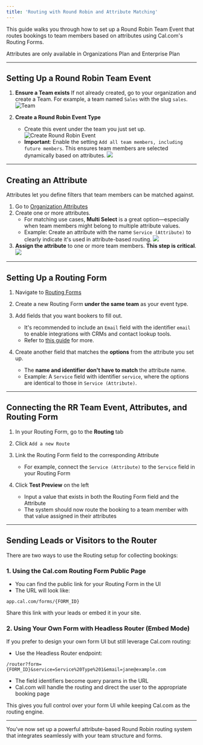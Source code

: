 ```yaml
---
title: 'Routing with Round Robin and Attribute Matching'
---
```

This guide walks you through how to set up a Round Robin Team Event that routes bookings to team members based on attributes using Cal.com's Routing Forms.

<Note>Attributes are only available in Organizations Plan and Enterprise Plan</Note>

---

## Setting Up a Round Robin Team Event

1. **Ensure a Team exists**
   If not already created, go to your organization and create a Team. For example, a team named `Sales` with the slug `sales`.
      ![Team](../images/routing/team.webp)

1. **Create a Round Robin Event Type**
   - Create this event under the team you just set up.
      ![Create Round Robin Event](../images/routing/new-round-robin.webp)
   - **Important**: Enable the setting `Add all team members, including future members`. This ensures team members are selected dynamically based on attributes.
         ![](../images/routing/all-future-members.webp)

---

## Creating an Attribute

Attributes let you define filters that team members can be matched against.

1. Go to [Organization Attributes](https://app.cal.com/settings/organizations/attributes)
2. Create one or more attributes.
   - For matching use cases, **Multi Select** is a great option—especially when team members might belong to multiple attribute values.
   - Example: Create an attribute with the name `Service (Attribute)` to clearly indicate it's used in attribute-based routing.
   ![](../images/routing/attribute.webp)
3. **Assign the attribute** to one or more team members. **This step is critical**.
   ![](../images/routing/assign-member.webp)
---

## Setting Up a Routing Form

1. Navigate to [Routing Forms](https://app.cal.com/routing)
2. Create a new Routing Form **under the same team** as your event type.
3. Add fields that you want bookers to fill out.
   - It's recommended to include an `Email` field with the identifier `email` to enable integrations with CRMs and contact lookup tools.
   - Refer to [this guide](https://cal.com/help/apps-and-integrations/assign-people#option-2-based-on-emails) for more.

4. Create another field that matches the **options** from the attribute you set up.
   - The **name and identifier don't have to match** the attribute name.
   - Example: A `Service` field with identifier `service`, where the options are identical to those in `Service (Attribute)`.

---

## Connecting the RR Team Event, Attributes, and Routing Form

1. In your Routing Form, go to the **Routing** tab
2. Click `Add a new Route`
3. Link the Routing Form field to the corresponding Attribute
   - For example, connect the `Service (Attribute)` to the `Service` field in your Routing Form

4. Click **Test Preview** on the left
   - Input a value that exists in both the Routing Form field and the Attribute
   - The system should now route the booking to a team member with that value assigned in their attributes

---

## Sending Leads or Visitors to the Router

There are two ways to use the Routing setup for collecting bookings:

### 1. Using the Cal.com Routing Form Public Page

- You can find the public link for your Routing Form in the UI
- The URL will look like:

```
app.cal.com/forms/{FORM_ID}
```

Share this link with your leads or embed it in your site.

### 2. Using Your Own Form with Headless Router (Embed Mode)

If you prefer to design your own form UI but still leverage Cal.com routing:

- Use the Headless Router endpoint:

```
/router?form={FORM_ID}&service=Service%20Type%201&email=jane@example.com
```

- The field identifiers become query params in the URL
- Cal.com will handle the routing and direct the user to the appropriate booking page

This gives you full control over your form UI while keeping Cal.com as the routing engine.

---

You’ve now set up a powerful attribute-based Round Robin routing system that integrates seamlessly with your team structure and forms.

